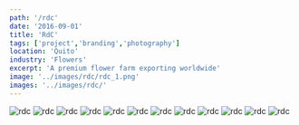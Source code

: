 ```yaml
---
path: '/rdc'
date: '2016-09-01'
title: 'RdC'
tags: ['project','branding','photography']
location: 'Quito'
industry: 'Flowers'
excerpt: 'A premium flower farm exporting worldwide'
image: '../images/rdc/rdc_1.png'
images: '../images/rdc/'
---
```


![rdc](../images/rdc/rdc-02.jpg)
![rdc](../images/rdc/rdc-03.jpg)
![rdc](../images/rdc/rdc-04.jpg)
![rdc](../images/rdc/rdc-05.jpg)
![rdc](../images/rdc/rdc-06.jpg)
![rdc](../images/rdc/rdc-07.jpg)
![rdc](../images/rdc/rdc-08.jpg)
![rdc](../images/rdc/rdc-09.jpg)
![rdc](../images/rdc/rdc-10.jpg)
![rdc](../images/rdc/rdc-11.jpg)
![rdc](../images/rdc/rdc-12.jpg)
![rdc](../images/rdc/rdc-13.jpg)